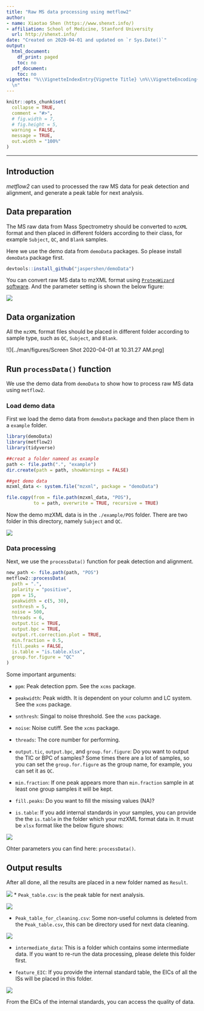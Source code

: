 ```yaml
---
title: "Raw MS data processing using metflow2"
author:
- name: Xiaotao Shen (https://www.shenxt.info/)
- affiliation: School of Medicine, Stanford University
  url: http://shenxt.info/
date: "Created on 2020-04-01 and updated on `r Sys.Date()`"
output:
  html_document:
    df_print: paged
    toc: no
  pdf_document:
    toc: no
vignette: "%\\VignetteIndexEntry{Vignette Title} \n%\\VignetteEncoding{UTF-8}\n%\\VignetteEngine{knitr::rmarkdown}
  \n"
---
```


```r
knitr::opts_chunk$set(
  collapse = TRUE,
  comment = "#>",
  # fig.width = 7, 
  # fig.height = 5,
  warning = FALSE,
  message = TRUE,
  out.width = "100%"
)
```

***

## **Introduction**

*metflow2* can used to processed the raw MS data for peak detection and alignment, and generate a peak table for next analysis. 

## **Data preparation**

The MS raw data from Mass Spectrometry should be converted to `mzXML` format and then placed in different folders according to their class, for example `Subject`, `QC`, and `Blank` samples.

Here we use the demo data from `demoData` packages. So please install `demoData` package first.

```r
devtools::install_github("jaspershen/demoData")
```

You can convert raw MS data to mzXML format using [`ProteoWizard` software](http://proteowizard.sourceforge.net/). And the parameter setting is shown the below figure:

![](../man/figures/Capture.PNG)


## **Data organization**

All the `mzXML` format files should be placed in different folder according to sample type, such as `QC`, `Subject`, and `Blank`. 

!()[../man/figures/Screen Shot 2020-04-01 at 10.31.27 AM.png]

## **Run `processData()`** function

We use the demo data from `demoData` to show how to process raw MS data using `metflow2`.

### **Load demo data**

First we load the demo data from `demoData` package and then place them in a `example` folder.

```r
library(demoData)
library(metflow2)
library(tidyverse)
```

```r
##creat a folder nameed as example
path <- file.path(".", "example")
dir.create(path = path, showWarnings = FALSE)
```

```r
##get demo data
mzxml_data <- system.file("mzxml", package = "demoData")

file.copy(from = file.path(mzxml_data, "POS"), 
          to = path, overwrite = TRUE, recursive = TRUE)
```

Now the demo mzXML data is in the `./example/POS` folder. There are two folder in this directory, namely `Subject` and `QC`.

![](../man/figures/)

### **Data processing**

Next, we use the `processData()` function for peak detection and alignment.


```r
new_path <- file.path(path, "POS")
metflow2::processData(
  path = ".",
  polarity = "positive",
  ppm = 15,
  peakwidth = c(5, 30),
  snthresh = 5,
  noise = 500,
  threads = 6,
  output.tic = TRUE,
  output.bpc = TRUE,
  output.rt.correction.plot = TRUE,
  min.fraction = 0.5,
  fill.peaks = FALSE,
  is.table = "is.table.xlsx",
  group.for.figure = "QC"
)
```

Some important arguments:

* `ppm`: Peak detection ppm. See the `xcms` package.

* `peakwidth`: Peak width. It is dependent on your column and LC system. See the `xcms` package.

* `snthresh`: Singal to noise threshold. See the `xcms` package.

* `noise`: Noise cutiff. See the `xcms` package.

* `threads`: The core number for performing.

* `output.tic`, `output.bpc`, and `group.for.figure`: Do you want to output the TIC or BPC of samples? Some times there are a lot of samples, so you can set the `group.for.figure` as the group name, for example, you can set it as `QC`. 

* `min.fraction`: If one peak appears more than `min.fraction` sample in at least one group samples it will be kept.

* `fill.peaks`: Do you want to fill the missing values (NA)? 

* `is.table`: If you add internal standards in your samples, you can provide the the `is.table` in the folder which your mzXML format data in. It must be `xlsx` format like the below figure shows:

![](../man/figures/Screen Shot 2020-04-01 at 10.11.33 AM.png)

Ohter parameters you can find here: `processData()`.

## **Output results**

After all done, all the results are placed in a new folder named as `Result`.

![](../man/figures/Screen Shot 2020-04-01 at 1.00.38 PM.png)
* `Peak_table.csv`: is the peak table for next analysis.

![](../man/figures/Screen Shot 2020-04-01 at 1.09.52 PM.png)

* `Peak_table_for_cleaning.csv`: Some non-useful columns is deleted from the `Peak_table.csv`, this can be directory used for next data cleaning.

![](../man/figures/Screen Shot 2020-04-01 at 1.07.37 PM.png)

* `intermediate_data`: This is a folder which contains some intermediate data. If you want to re-run the data processing, please delete this folder first.

* `feature_EIC`: If you provide the internal standard table, the EICs of all the ISs will be placed in this folder.

![](../man/figures/M318T471_POS.png)

From the EICs of the internal standards, you can access the quality of data.

